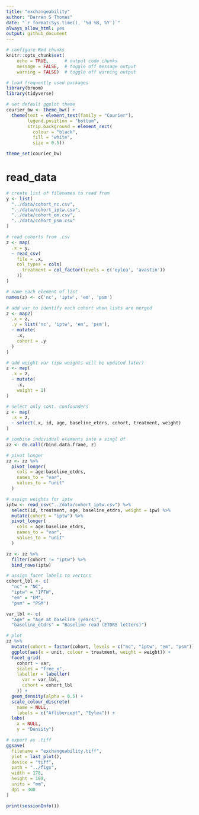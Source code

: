 ```yaml
---
title: "exchangeability"
author: "Darren S Thomas"
date: "`r format(Sys.time(), '%d %B, %Y')`"
always_allow_html: yes
output: github_document
---
```


```r
# configure Rmd chunks
knitr::opts_chunk$set(
    echo = TRUE,      # output code chunks
    message = FALSE,  # toggle off message output 
    warning = FALSE)  # toggle off warning output

# load frequently used packages
library(broom)
library(tidyverse)

# set default ggplot theme
courier_bw <- theme_bw() +
  theme(text = element_text(family = "Courier"),
        legend.position = "bottom",
        strip.background = element_rect(
          colour = "black", 
          fill = "white",
          size = 0.5))

theme_set(courier_bw)
```

# read_data

```r
# create list of filenames to read from
y <- list(
  "../data/cohort_nc.csv",
  "../data/cohort_iptw.csv",
  "../data/cohort_em.csv",
  "../data/cohort_psm.csv"
)

# read cohorts from .csv
z <- map(
  .x = y,
  ~ read_csv(
    file = .x,
    col_types = cols(
      treatment = col_factor(levels = c('eylea', 'avastin'))
    ))
)

# name each element of list
names(z) <- c('nc', 'iptw', 'em', 'psm')

# add var to identify each cohort when lists are merged
z <- map2(
  .x = z,
  .y = list('nc', 'iptw', 'em', 'psm'),
  ~ mutate(
    .x,
    cohort = .y
  )
)

# add weight var (ipw weights will be updated later)
z <- map(
  .x = z,
  ~ mutate(
    .x,
    weight = 1)
)

# select only cont. confounders
z <- map(
  .x = z,
  ~ select(.x, id, age, baseline_etdrs, cohort, treatment, weight)
)

# combine individual elements into a singl df
zz <- do.call(rbind.data.frame, z)
```

```r
# pivot longer
zz <- zz %>% 
  pivot_longer(
    cols = age:baseline_etdrs,
    names_to = "var",
    values_to = "unit"
  )
```

```r
# assign weights for iptw
iptw <- read_csv("../data/cohort_iptw.csv") %>% 
  select(id, treatment, age, baseline_etdrs, weight = ipw) %>% 
  mutate(cohort = "iptw") %>% 
  pivot_longer(
    cols = age:baseline_etdrs,
    names_to = "var",
    values_to = "unit"
  )

zz <- zz %>% 
  filter(cohort != "iptw") %>% 
  bind_rows(iptw)
```

```r
# assign facet labels to vectors
cohort_lbl <- c(
  "nc" = "NC", 
  "iptw" = "IPTW", 
  "em" = "EM", 
  "psm" = "PSM")

var_lbl <- c(
  "age" = "Age at baseline (years)", 
  "baseline_etdrs" = "Baseline read (ETDRS letters)")

# plot
zz %>% 
  mutate(cohort = factor(cohort, levels = c("nc", "iptw", "em", "psm"))) %>% 
  ggplot(aes(x = unit, colour = treatment, weight = weight)) +
  facet_grid(
    cohort ~ var,
    scales = "free_x",
    labeller = labeller(
      var = var_lbl,
      cohort = cohort_lbl
    )) +
  geom_density(alpha = 0.5) +
  scale_colour_discrete(
    name = NULL,
    labels = c("Aflibercept", "Eylea")) +
  labs(
    x = NULL,
    y = "Density")
```

```r
# export as .tiff
ggsave(
  filename = "exchangeability.tiff",
  plot = last_plot(),
  device = "tiff",
  path = "../figs",
  width = 178,
  height = 100,
  units = "mm",
  dpi = 300
)
```

```r
print(sessionInfo())
```